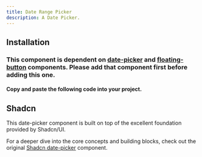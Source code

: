 ```yaml
---
title: Date Range Picker
description: A Date Picker.
---
```


<ComponentPreview
  name="date-range-picker-demo"
/>

## Installation
### This component is dependent on [date-picker](/docs/components/inputs/date-picker) and [floating-button](/docs/components/buttons/floating-button) components. Please add that component first before adding this one.

#### Copy and paste the following code into your project.

<ComponentSource name="date-range-picker" filePath="@/components/ui/date/date-range-picker.tsx"/>

## Shadcn
This date-picker component is built on top of the excellent foundation provided by Shadcn/UI.

For a deeper dive into the core concepts and building blocks, check out the original [Shadcn date-picker](https://ui.shadcn.com/docs/components/date-picker) component.